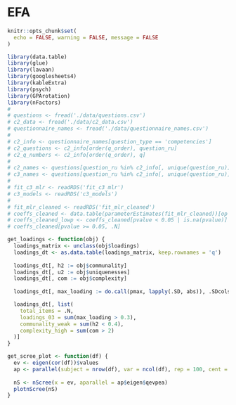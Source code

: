 # EFA {#efa}

```r
knitr::opts_chunk$set(
  echo = FALSE, warning = FALSE, message = FALSE
)
```


```r
library(data.table)
library(glue)
library(lavaan)
library(googlesheets4)
library(kableExtra)
library(psych)
library(GPArotation)
library(nFactors)
# 
# questions <- fread('./data/questions.csv')
# c2_data <- fread('./data/c2_data.csv')
# questionnaire_names <- fread('./data/questionnaire_names.csv')
# 
# c2_info <- questionnaire_names[question_type == 'competencies']
# c2_questions <- c2_info[order(q_order), question_ru]
# c2_q_numbers <- c2_info[order(q_order), q]
# 
# c2_names <- questions[question_ru %in% c2_info[, unique(question_ru)], sort(unique(c2))]
# c3_names <- questions[question_ru %in% c2_info[, unique(question_ru)], sort(unique(c3))]
# 
# fit_c3_mlr <- readRDS('fit_c3_mlr')
# c3_models <- readRDS('c3_models')
# 
# fit_mlr_cleaned <- readRDS('fit_mlr_cleaned')
# coeffs_cleaned <- data.table(parameterEstimates(fit_mlr_cleaned))[op == '=~']
# coeffs_cleaned_lowp <- coeffs_cleaned[pvalue < 0.05 | is.na(pvalue)]
# coeffs_cleaned[pvalue >= 0.05, .N]
```

```r
get_loadings <- function(obj) {
  loadings_matrix <- unclass(obj$loadings)
  loadings_dt <- as.data.table(loadings_matrix, keep.rownames = 'q')
  
  loadings_dt[, h2 := obj$communality]
  loadings_dt[, u2 := obj$uniquenesses]
  loadings_dt[, com := obj$complexity]
  
  loadings_dt[, max_loading := do.call(pmax, lapply(.SD, abs)), .SDcols = patterns('ML')]

  loadings_dt[, list(
    total_items = .N,
    loadings_03 = sum(max_loading > 0.3),
    communality_weak = sum(h2 < 0.4),
    complexity_high = sum(com > 2)
  )]  
}

get_scree_plot <- function(df) {
  ev <- eigen(cor(df))$values
  ap <- parallel(subject = nrow(df), var = ncol(df), rep = 100, cent = .05)
  
  nS <- nScree(x = ev, aparallel = ap$eigen$qevpea)
  plotnScree(nS)  
}

```



